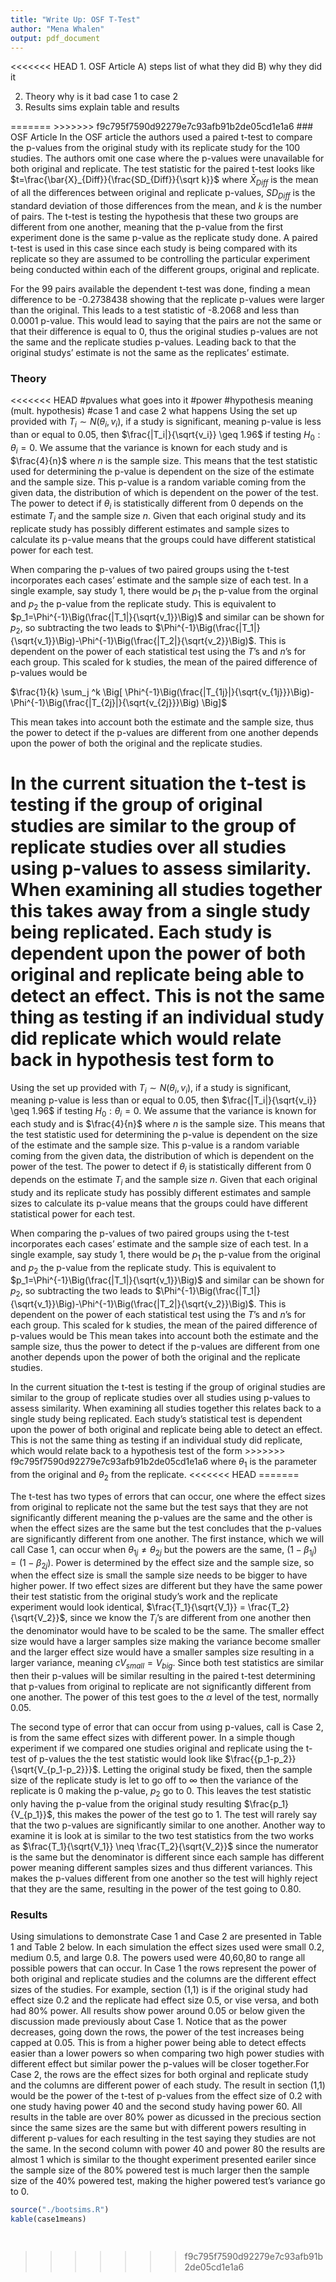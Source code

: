 ```yaml
---
title: "Write Up: OSF T-Test"
author: "Mena Whalen"
output: pdf_document
---
```


<<<<<<< HEAD
1. OSF Article
A) steps list of what they did
B) why they did it

2. Theory
why is it bad
case 1 to case 2
3. Results sims
explain table and results


=======
>>>>>>> f9c795f7590d92279e7c93afb91b2de05cd1e1a6
### OSF Article
 In the OSF article the authors used a paired t-test to compare the p-values from the original study with its replicate study for the 100 studies. The authors omit one case where the p-values were unavailable for both original and replicate. The test statistic for the paired t-test looks like $t=\frac{\bar{X}_{Diff}}{\frac{SD_{Diff}}{\sqrt k}}$ where $\bar{X}_{Diff}$ is the mean of all the differences between original and replicate p-values, $SD_{Diff}$ is the standard deviation of those differences from the mean, and $k$ is the number of pairs. The t-test is testing the hypothesis that these two groups are different from one another, meaning that the p-value from the first experiment done is the same p-value as the replicate study done. A paired t-test is used in this case since each study is being compared with its replicate so they are assumed to be controlling the particular experiment being conducted within each of the different groups, original and replicate.
 
 For the 99 pairs available the dependent t-test was done, finding a mean difference to be -0.2738438 showing that the replicate p-values were larger than the original. This leads to a test statistic of -8.2068 and less than 0.0001 p-value. This would lead to saying that the pairs are not the same or that their difference is equal to 0, thus the original studies p-values are not the same and the replicate studies p-values. Leading back to that the original studys' estimate is not the same as the replicates' estimate.
 
### Theory
<<<<<<< HEAD
#pvalues what goes into it
#power
#hypothesis meaning (mult. hypothesis)
#case 1 and case 2 what happens
 Using the set up provided with $T_i \sim N(\theta_i, v_i)$, if a study is significant, meaning p-value is less than or equal to 0.05, then $\frac{|T_i|}{\sqrt{v_i}} \geq 1.96$ if testing $H_0:\theta_i =0$. We assume that the variance is known for each study and is $\frac{4}{n}$ where $n$ is the sample size. This means that the test statistic used for determining the p-value is dependent on the size of the estimate and the sample size. This p-value is a random variable coming from the given data, the distribution of which is dependent on the power of the test. The power to detect if $\theta_i$ is statistically different from 0 depends on the estimate $T_i$ and the sample size $n$. Given that each original study and its replicate study has possibly different estimates and sample sizes to calculate its p-value means that the groups could have different statistical power for each test. 
 
 When comparing the p-values of two paired groups using the t-test incorporates each cases' estimate and the sample size of each test. In a single example, say study 1, there would be $p_1$ the p-value from the orginal and $p_2$ the p-value from the replicate study. This is equivalent to $p_1=\Phi^{-1}\Big(\frac{|T_1|}{\sqrt{v_1}}\Big)$ and similar can be shown for $p_2$, so subtracting the two leads to $\Phi^{-1}\Big(\frac{|T_1|}{\sqrt{v_1}}\Big)-\Phi^{-1}\Big(\frac{|T_2|}{\sqrt{v_2}}\Big)$. This is dependent on the power of each statistical test using the $T$'s and $n$'s for each group. This scaled for k studies, the mean of the paired difference of p-values would be 

$\frac{1}{k} \sum_j ^k \Big[ \Phi^{-1}\Big(\frac{|T_{1j}|}{\sqrt{v_{1j}}}\Big)-\Phi^{-1}\Big(\frac{|T_{2j}|}{\sqrt{v_{2j}}}\Big) \Big]$

This mean takes into account both the estimate and the sample size, thus the power to detect if the p-values are different from one another depends upon the power of both the original and the replicate studies. 

 In the current situation the t-test is testing if the group of original studies are similar to the group of replicate studies over all studies using p-values to assess similarity. When examining all studies together this takes away from a single study being replicated. Each study is dependent upon the power of both original and replicate being able to detect an effect. This is not the same thing as testing if an individual study did replicate which would relate back in hypothesis test form to 
=======

 Using the set up provided with $T_i \sim N(\theta_i, v_i)$, if a study is significant, meaning p-value is less than or equal to 0.05, then $\frac{|T_i|}{\sqrt{v_i}} \geq 1.96$ if testing $H_0:\theta_i =0$. We assume that the variance is known for each study and is $\frac{4}{n}$ where $n$ is the sample size. This means that the test statistic used for determining the p-value is dependent on the size of the estimate and the sample size. This p-value is a random variable coming from the given data, the distribution of which is dependent on the power of the test. The power to detect if $\theta_i$ is statistically different from 0 depends on the estimate $T_i$ and the sample size $n$. Given that each original study and its replicate study has possibly different estimates and sample sizes to calculate its p-value means that the groups could have different statistical power for each test. 
 
 When comparing the p-values of two paired groups using the t-test incorporates each cases' estimate and the sample size of each test. In a single example, say study 1, there would be $p_1$ the p-value from the original and $p_2$ the p-value from the replicate study. This is equivalent to $p_1=\Phi^{-1}\Big(\frac{|T_1|}{\sqrt{v_1}}\Big)$ and similar can be shown for $p_2$, so subtracting the two leads to $\Phi^{-1}\Big(\frac{|T_1|}{\sqrt{v_1}}\Big)-\Phi^{-1}\Big(\frac{|T_2|}{\sqrt{v_2}}\Big)$. This is dependent on the power of each statistical test using the $T$'s and $n$'s for each group. This scaled for k studies, the mean of the paired difference of p-values would be 
\begin{align}
\frac{1}{k} \sum_j ^k \Big[ \Phi^{-1}\Big(\frac{|T_{1j}|}{\sqrt{v_{1j}}}\Big)-\Phi^{-1}\Big(\frac{|T_{2j}|}{\sqrt{v_{2j}}}\Big) \Big]
\end{align}
This mean takes into account both the estimate and the sample size, thus the power to detect if the p-values are different from one another depends upon the power of both the original and the replicate studies. 

 In the current situation the t-test is testing if the group of original studies are similar to the group of replicate studies over all studies using p-values to assess similarity. When examining all studies together this relates back to a single study being replicated. Each study's statistical test is dependent upon the power of both original and replicate being able to detect an effect. This is not the same thing as testing if an individual study did replicate, which would relate back to a hypothesis test of the form 
>>>>>>> f9c795f7590d92279e7c93afb91b2de05cd1e1a6
 \begin{align}
 H_0: \theta_1 = \theta_2 \hspace{1cm} H_A: \theta_1 \neq \theta_2
 \end{align}
where $\theta_1$ is the parameter from the original and $\theta_2$ from the replicate. 
<<<<<<< HEAD
=======

 The t-test has two types of errors that can occur, one where the effect sizes from original to replicate not the same but the test says that they are not significantly different meaning the p-values are the same and the other is when the effect sizes are the same but the test concludes that the p-values are significantly different from one another. The first instance, which we will call Case 1, can occur when $\theta_{1j} \neq \theta_{2j}$ but the powers are the same, $(1-\beta_{1j}) = (1-\beta_{2j})$. Power is determined by the effect size and the sample size, so when the effect size is small the sample size needs to be bigger to have higher power. If two effect sizes are different but they have the same power their test statistic from the original study's work and the replicate experiment would look identical, $\frac{T_1}{\sqrt{V_1}} = \frac{T_2}{\sqrt{V_2}}$, since we know the $T_i$'s are different from one another then the denominator  would have to be scaled to be the same. The smaller effect size would have a larger samples size making the variance become smaller and the larger effect size would have a smaller samples size resulting in a larger variance, meaning $cV_{small}=V_{big}$. Since both test statistics are similar then their p-values will be similar resulting in the paired t-test determining that p-values from original to replicate are not significantly different from one another. The power of this test goes to the $\alpha$ level of the test, normally 0.05.
 
 The second type of error that can occur from using p-values, call is Case 2, is from the same effect sizes with different power. In a simple though experiment if we compared one studies original and replicate using the t-test of p-values the the test statistic would look like $\frac{{p_1-p_2}}{\sqrt{V_{p_1-p_2}}}$. Letting the original study be fixed, then the sample size of the replicate study is let to go off to $\infty$ then the variance of the replicate is 0 making the p-value, $p_2$ go to 0. This leaves the test statistic only having the p-value from the original study resulting $\frac{p_1}{V_{p_1}}$, this makes the power of the test go to 1. The test will rarely say that the two p-values are significantly similar to one another. Another way to examine it is look at is similar to the two test statistics from the two works as  $\frac{T_1}{\sqrt{V_1}} \neq \frac{T_2}{\sqrt{V_2}}$ since the numerator is the same but the denominator is different since each sample has different power meaning different samples sizes and thus different variances. This makes the p-values different from one another so the test will highly reject that they are the same, resulting in the power of the test going to 0.80.
 
 
### Results
 Using simulations to demonstrate Case 1 and Case 2 are presented in Table 1 and Table 2 below. In each simulation the effect sizes used were small 0.2, medium 0.5, and large 0.8. The powers used were 40,60,80 to range all possible powers that can occur. In Case 1 the rows represent the power of both original and replicate studies and the columns are the different effect sizes of the studies. For example, section (1,1) is if the original study had effect size 0.2 and the replicate had effect size 0.5, or vise versa, and both had 80% power. All results show power around 0.05 or below given the discussion made previously about Case 1. Notice that as the power decreases, going down the rows, the power of the test increases being capped at 0.05. This is from a higher power being able to detect effects easier than a lower powers so when comparing two high power studies with different effect but similar power the p-values will be closer together.For Case 2, the rows are the effect sizes for both orginal and replicate study and the columns are different power of each study. The result in section (1,1) would be the power of the t-test of p-values from the effect size of 0.2 with one study having power 40 and the second study having power 60. All results in the table are over 80% power as dicussed in the precious section since the same sizes are the same but with different powers resulting in different p-values for each resulting in the test saying they studies are not the same. In the second column with power 40 and power 80 the results are almost 1 which is similar to the thought experiment presented eariler since the sample size of the 80% powered test is much larger then the sample size of the 40% powered test, making the higher powered test's variance go to 0.
 
 
```r

source("./bootsims.R")
kable(case1means)

 
```
 
>>>>>>> f9c795f7590d92279e7c93afb91b2de05cd1e1a6
 